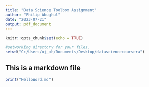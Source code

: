 ```yaml
---
title: "Data Science Toolbox Assignment"
author: "Philip Abughul"
date: "2023-07-21"
output: pdf_document
---
```


```r
knitr::opts_chunk$set(echo = TRUE)

#setworking directory for your files. 
setwd("C:/Users/oj_ph/Documents/Desktop/datasciencecoursera")
```

## This is a markdown file
 
```r
print("HelloWord.md")
```



